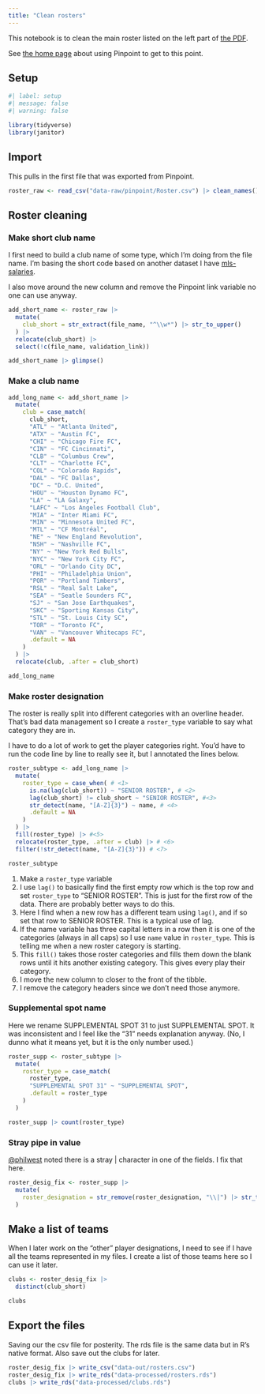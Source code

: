 ```yaml
---
title: "Clean rosters"
---
```


This notebook is to clean the main roster listed on the left part of [the PDF](data-raw/Club-Roster-Profiles-2024-01-01.pdf).

See [the home page](index.qmd) about using Pinpoint to get to this point.

## Setup

```r
#| label: setup
#| message: false
#| warning: false

library(tidyverse)
library(janitor)
```

## Import

This pulls in the first file that was exported from Pinpoint.

```r
roster_raw <- read_csv("data-raw/pinpoint/Roster.csv") |> clean_names()
```

## Roster cleaning

### Make short club name

I first need to build a club name of some type, which I'm doing from the file name. I'm basing the short code based on another dataset I have [mls-salaries](https://github.com/utdata/mls-salaries).

I also move around the new column and remove the Pinpoint link variable no one can use anyway.

```r
add_short_name <- roster_raw |> 
  mutate(
    club_short = str_extract(file_name, "^\\w*") |> str_to_upper()
  ) |>
  relocate(club_short) |> 
  select(!c(file_name, validation_link))

add_short_name |> glimpse()
```

### Make a club name

```r
add_long_name <- add_short_name |> 
  mutate(
    club = case_match(
      club_short,
      "ATL" ~ "Atlanta United",
      "ATX" ~ "Austin FC",
      "CHI" ~ "Chicago Fire FC",
      "CIN" ~ "FC Cincinnati",
      "CLB" ~ "Columbus Crew",
      "CLT" ~ "Charlotte FC",
      "COL" ~ "Colorado Rapids",
      "DAL" ~ "FC Dallas",
      "DC" ~ "D.C. United",
      "HOU" ~ "Houston Dynamo FC",
      "LA" ~ "LA Galaxy",
      "LAFC" ~ "Los Angeles Football Club",
      "MIA" ~ "Inter Miami FC",
      "MIN" ~ "Minnesota United FC",
      "MTL" ~ "CF Montréal",
      "NE" ~ "New England Revolution",
      "NSH" ~ "Nashville FC",
      "NY" ~ "New York Red Bulls",
      "NYC" ~ "New York City FC",
      "ORL" ~ "Orlando City DC",
      "PHI" ~ "Philadelphia Union",
      "POR" ~ "Portland Timbers",
      "RSL" ~ "Real Salt Lake",
      "SEA" ~ "Seatle Sounders FC",
      "SJ" ~ "San Jose Earthquakes",
      "SKC" ~ "Sporting Kansas City",
      "STL" ~ "St. Louis City SC",
      "TOR" ~ "Toronto FC",
      "VAN" ~ "Vancouver Whitecaps FC",
      .default = NA
    )
  ) |> 
  relocate(club, .after = club_short)

add_long_name
```




### Make roster designation

The roster is really split into different categories with an overline header. That's bad data management so I create a `roster_type` variable to say what category they are in.

I have to do a lot of work to get the player categories right. You'd have to run the code line by line to really see it, but I annotated the lines below.

```r
roster_subtype <- add_long_name |> 
  mutate(
    roster_type = case_when( # <1>
      is.na(lag(club_short)) ~ "SENIOR ROSTER", # <2>
      lag(club_short) != club_short ~ "SENIOR ROSTER", #<3>
      str_detect(name, "[A-Z]{3}") ~ name, # <4>
      .default = NA
    )
  ) |>
  fill(roster_type) |> #<5>
  relocate(roster_type, .after = club) |> # <6>
  filter(!str_detect(name, "[A-Z]{3}")) # <7>

roster_subtype
```

1. Make a `roster_type` variable
1. I use `lag()` to basically find the first empty row which is the top row and set `roster_type` to "SENIOR ROSTER". This is just for the first row of the data. There are probably better ways to do this.
1. Here I find when a new row has a different team using `lag()`, and if so set that row to SENIOR ROSTER. This is a typical use of lag.
1. If the name variable has three capital letters in a row then it is one of the categories (always in all caps) so I use `name` value in `roster_type`. This is telling me when a new roster category is starting.
1. This `fill()` takes those roster categories and fills them down the blank rows until it hits another existing category. This gives every play their category.
1. I move the new column to closer to the front of the tibble.
1. I remove the category headers since we don't need those anymore.

### Supplemental spot name

Here we rename SUPPLEMENTAL SPOT 31 to just SUPPLEMENTAL SPOT. It was inconsistent and I feel like the "31" needs explanation anyway. (No, I dunno what it means yet, but it is the only number used.)

```r
roster_supp <- roster_subtype |> 
  mutate(
    roster_type = case_match(
      roster_type,
      "SUPPLEMENTAL SPOT 31" ~ "SUPPLEMENTAL SPOT",
      .default = roster_type
    )
  )

roster_supp |> count(roster_type)
```

### Stray pipe in value

[@philwest](https://x.com/philwest/status/1786748847055675643) noted there is a stray | character in one of the fields. I fix that here.

```r
roster_desig_fix <- roster_supp |> 
  mutate(
    roster_designation = str_remove(roster_designation, "\\|") |> str_trim()
  )
```



## Make a list of teams

When I later work on the "other" player designations, I need to see if I have all the teams represented in my files. I create a list of those teams here so I can use it later.

```r
clubs <- roster_desig_fix |> 
  distinct(club_short)

clubs
```

## Export the files

Saving our the csv file for posterity. The rds file is the same data but in R's native format. Also save out the clubs for later.

```r
roster_desig_fix |> write_csv("data-out/rosters.csv")
roster_desig_fix |> write_rds("data-processed/rosters.rds")
clubs |> write_rds("data-processed/clubs.rds")
```


